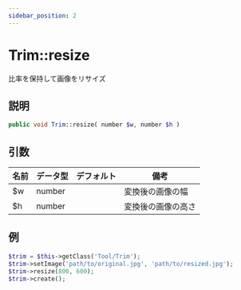 ```yaml
---
sidebar_position: 2
---
```


# Trim::resize

比率を保持して画像をリサイズ

## 説明

```php
public void Trim::resize( number $w, number $h )
```

## 引数

| 名前 | データ型 | デフォルト | 備考               |
| ---- | -------- | ---------- | ------------------ |
| $w   | number   |            | 変換後の画像の幅   |
| $h   | number   |            | 変換後の画像の高さ |

## 例

```php title="Controller"
$trim = $this->getClass('Tool/Trim');
$trim->setImage('path/to/original.jpg', 'path/to/resized.jpg');
$trim->resize(800, 600);
$trim->create();
```
